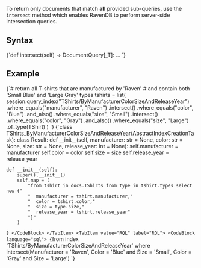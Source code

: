 
To return only documents that match **all** provided sub-queries, use the `intersect` method 
which enables RavenDB to perform server-side intersection queries.

## Syntax

<TabItem value="intersect_1" label="intersect_1">
<CodeBlock language="python">
{`def intersect(self) -> DocumentQuery[_T]: ...
`}
</CodeBlock>
</TabItem>

## Example

<Tabs groupId='languageSyntax'>
<TabItem value="Query" label="Query">
<CodeBlock language="python">
{`# return all T-shirts that are manufactured by 'Raven'
# and contain both 'Small Blue' and 'Large Gray' types
tshirts = list(
    session.query_index("TShirts/ByManufacturerColorSizeAndReleaseYear")
    .where_equals("manufacturer", "Raven")
    .intersect()
    .where_equals("color", "Blue")
    .and_also()
    .where_equals("size", "Small")
    .intersect()
    .where_equals("color", "Gray")
    .and_also()
    .where_equals("size", "Large")
    .of_type(TShirt)
)
`}
</CodeBlock>
</TabItem>
<TabItem value="Index" label="Index">
<CodeBlock language="python">
{`class TShirts_ByManufacturerColorSizeAndReleaseYear(AbstractIndexCreationTask):
    class Result:
        def __init__(self, manufacturer: str = None, color: str = None, size: str = None, release_year: int = None):
            self.manufacturer = manufacturer
            self.color = color
            self.size = size
            self.release_year = release_year

    def __init__(self):
        super().__init__()
        self.map = (
            "from tshirt in docs.TShirts from type in tshirt.types select new {"
            "  manufacturer = tshirt.manufacturer,"
            "  color = tshirt.color,"
            "  size = type.size,"
            "  release_year = tshirt.release_year"
            "}"
        )
`}
</CodeBlock>
</TabItem>
<TabItem value="RQL" label="RQL">
<CodeBlock language="sql">
{`from index 'TShirts/ByManufacturerColorSizeAndReleaseYear' 
where intersect(Manufacturer = 'Raven', Color = 'Blue' and Size = 'Small', Color = 'Gray' and Size = 'Large')
`}
</CodeBlock>
</TabItem>
</Tabs>


